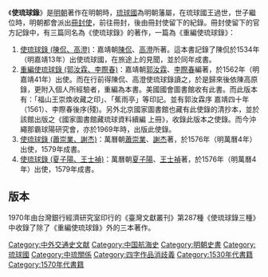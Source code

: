 《'''使琉球錄'''》是[[明朝|明朝]]著作在明朝時，[[琉球國|琉球國]]為明朝藩屬，在琉球國王過世，世子繼位時，明朝都會派出[[冊封使|冊封使]]，前往冊封，後由冊封使留下的紀錄。冊封使留下的官方記錄中，有三篇同名為《使琉球錄》的著作，一篇為《重編使琉球錄》：

#[[使琉球錄_(陳侃、高澄)|使琉球錄 (陳侃、高澄)]]：嘉靖朝[[陳侃_(明朝)|陳侃]]、[[高澄_(明朝)|高澄]]所著。這本書記錄了陳侃於1534年（明嘉靖13年）出使琉球國，在旅途上的見聞，並於同年成書。
#[[重編使琉球錄_(郭汝霖、李際春)|重編使琉球錄 (郭汝霖、李際春)]]：嘉靖朝[[郭汝霖_(嘉靖進士)|郭汝霖]]、[[李際春_(嘉靖進士)|李際春]]編著，於1562年（明嘉靖41年）出使。而在行前得陳侃、高澄使琉球錄讀之，於是歸來後依陳高原錄，更附入個人所經驗者，重編為本書。美國國會圖書館收有此書。而此版本有：「福山王崇煥收藏之印」、「蕉雨亭」等印記。並有郭汝霖序 嘉靖四十年（1561）、李際春後序(殘)。另外北京國家圖書館也藏有此使錄的清抄本，並於該館出版之《國家圖書館藏琉球資料續編 上冊》，收錄此版本之使錄。而今沖繩那霸球陽研究會，亦於1969年時，出版此使錄。
#[[使琉球錄_(蕭崇業、謝杰)|使琉球錄 (蕭崇業、謝杰)]]：萬曆朝[[蕭崇業|蕭崇業]]、[[謝杰_(明朝)|謝杰]]著，於1576年（明萬曆4年）出使，1579年成書。
#[[使琉球錄_(夏子陽、王士禎)|使琉球錄 (夏子陽、王士禎)]]：萬曆朝[[夏子陽|夏子陽]]、[[王士禎|王士禎]]著，於1576年（明萬曆4年）出使，1579年成書。

==版本==
1970年由台灣銀行經濟研究室印行的《臺灣文獻叢刊》第287種《使琉球錄三種》中收錄了除了《重編使琉球錄》外的三本著作。
{{disambig}}

[[Category:中外交通史文献|Category:中外交通史文献]]
[[Category:中国航海史|Category:中国航海史]]
[[Category:明朝史書|Category:明朝史書]]
[[Category:琉球國|Category:琉球國]]
[[Category:中琉關係|Category:中琉關係]]
[[Category:四字作品消歧義|Category:四字作品消歧義]]
[[Category:1530年代書籍|Category:1530年代書籍]]
[[Category:1570年代書籍|Category:1570年代書籍]]